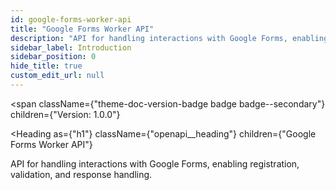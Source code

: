 ```yaml
---
id: google-forms-worker-api
title: "Google Forms Worker API"
description: "API for handling interactions with Google Forms, enabling registration, validation, and response handling."
sidebar_label: Introduction
sidebar_position: 0
hide_title: true
custom_edit_url: null
---
```



<span
  className={"theme-doc-version-badge badge badge--secondary"}
  children={"Version: 1.0.0"}
>
</span>

<Heading
  as={"h1"}
  className={"openapi__heading"}
  children={"Google Forms Worker API"}
>
</Heading>



API for handling interactions with Google Forms, enabling registration, validation, and response handling.


      